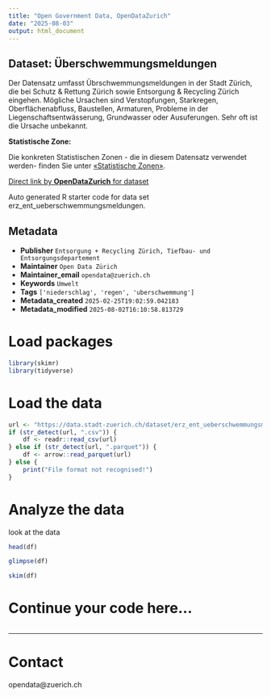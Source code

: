 ```yaml
---
title: "Open Government Data, OpenDataZurich"
date: "2025-08-03"
output: html_document
---
```


## Dataset: Überschwemmungsmeldungen

Der Datensatz umfasst Übrschwemmungsmeldungen in der Stadt Zürich, die bei Schutz & Rettung Zürich sowie Entsorgung & Recycling Zürich eingehen. Mögliche Ursachen sind Verstopfungen, Starkregen, Oberflächenabfluss, Baustellen, Armaturen, Probleme in der Liegenschaftsentwässerung, Grundwasser oder Ausuferungen. Sehr oft ist die Ursache unbekannt.

**Statistische Zone:**

Die konkreten Statistischen Zonen - die in diesem Datensatz verwendet werden-  finden  Sie unter [«Statistische Zonen»](https://data.stadt-zuerich.ch/dataset/geo_statistische_zonen).



[Direct link by **OpenDataZurich** for dataset](https://data.stadt-zuerich.ch/dataset/erz_ent_ueberschwemmungsmeldungen)

Auto generated R starter code for data set erz_ent_ueberschwemmungsmeldungen.

## Metadata

- **Publisher** `Entsorgung + Recycling Zürich, Tiefbau- und Entsorgungsdepartement`
- **Maintainer** `Open Data Zürich`
- **Maintainer_email** `opendata@zuerich.ch`
- **Keywords** `Umwelt`
- **Tags** `['niederschlag', 'regen', 'uberschwemmung']`
- **Metadata_created** `2025-02-25T19:02:59.042183`
- **Metadata_modified** `2025-08-02T16:10:58.813729`


# Load packages

```r
library(skimr)
library(tidyverse)
```

# Load the data

```r
url <- "https://data.stadt-zuerich.ch/dataset/erz_ent_ueberschwemmungsmeldungen/download/ent_ueberschwemmungsmeldungen.csv"
if (str_detect(url, ".csv")) {
    df <- readr::read_csv(url)
} else if (str_detect(url, ".parquet")) {
    df <- arrow::read_parquet(url)
} else {
    print("File format not recognised!")
}
```

# Analyze the data

look at the data
```r
head(df)
```

```r
glimpse(df)
```

```r
skim(df)
```

# Continue your code here...

```r

```

------------------------------------------------------------------------

# Contact

opendata@zuerich.ch
